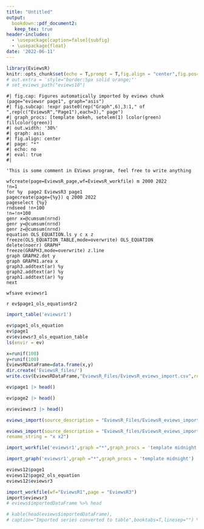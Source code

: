 ```yaml
---
title: "Untitled"
output: 
  bookdown::pdf_document2:
   keep_tex: true
header-includes:
  - \usepackage[caption=false]{subfig}
  - \usepackage{float}
date: '2022-06-11'
---
```


```r
library(EviewsR)
knitr::opts_chunk$set(echo = T,prompt = T,fig.align = "center",fig.pos="h",eval = T,fig.show = 'hold',out.width="20%")
# out.extra = 'style="border:5px solid orange;"'
# set_eviews_path("eviews10")
```


```eviews
#| fig.cap: Figures automatically imported by eviews chunk (page="eviewsr page1", graph="asis")
#| fig.subcap: !expr paste0(rep("Graph",6),3:1," of ",rep(c("EviewsR","Page1"),each=3)," page")
#| graph_procs: [template bokeh, setelem(1) lcolor(green) fillcolor(green)]
#| out.width: '30%'
#| graph: asis
#| fig.align: center
#| page: "*" 
#| echo: no
#| eval: true
#| 

'This is some comment in EViews program, feel free to write anything

wfcreate(page=EviewsR_page,wf=EviewsR_workfile) m 2000 2022
!n=1
for %y  page2 EviewsR3 page1 
pagecreate(page={%y}) q 2000 2022
pageselect {%y}
rndseed !n+100
!n=!n+100
genr x=@cumsum(nrnd)
genr y=@cumsum(nrnd)
genr z=@cumsum(nrnd)
equation OLS_EQUATION.ls y c x z
freeze(OLS_EQUATION_TABLE,mode=overwrite) OLS_EQUATION
delete(noerr) GRAPH*
freeze(GRAPH3,mode=overwrite) z.line
graph GRAPH2.dot y
graph GRAPH1.area x
graph3.addtext(ar) %y
graph2.addtext(ar) %y
graph1.addtext(ar) %y
next

wfsave eviewsr1
```

`r ev$page1_ols_equation$r2`

```r
import_table('eviewsr1')

ev$page1_ols_equation
ev$page1
ev$eviewsr3_ols_equation_table
ls(envir = ev)
```

```r
x=runif(100)
y=runif(100)
EviewsRDataFrame=data.frame(x,y)
dir.create('EviewsR_files/')
write.csv(EviewsRDataFrame,"EviewsR_Files/EviewsR_eviews_import.csv",row.names = FALSE)
```

```r
ev$page1 |> head()

ev$page2 |> head()

ev$eviewsr3 |> head()

```

```r
eviews_import(source_description = "EviewsR_Files/EviewsR_eviews_import.csv",frequency = "m",start_date = "1990",save_path ='EviewsR_Files' )
```


```r

eviews_import(source_description = "EviewsR_files/EviewsR_eviews_import.csv",smpl_string = "1990m10 1992m11",
rename_string = "x x2")

```



```r
import_workfile('eviewsr1',graph ="*",graph_procs = 'template midnight',page='eviewsr3')

```



```r
import_graph('eviewsr1',graph ="*",graph_procs = 'template midnight')

```

```r
eviews12$page1
eviews12$page2_ols_equation
eviews12$eviewsr3

```



```r

import_workfile(wf="EviewsR1",page = "EviewsR3")
import$eviewsr3
# eviews$importedDataFrame %>% head

# kable(head(eviews$importedDataFrame),
# caption="Imported series converted to table",booktabs=T,linesep="") %>%  kable_styling(latex_options = "HOLD_position")

```
